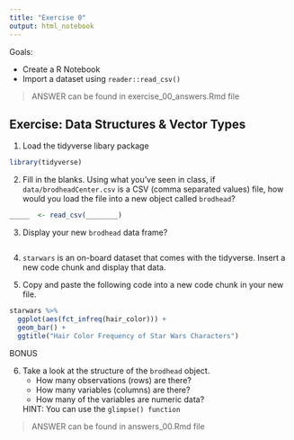 ```yaml
---
title: "Exercise 0"
output: html_notebook
---
```


Goals:  

- Create a R Notebook
- Import a dataset using `reader::read_csv()`

> ANSWER can be found in exercise_00_answers.Rmd file

## Exercise: Data Structures & Vector Types

1.  Load the tidyverse libary package

```r
library(tidyverse)
```


2. Fill in the blanks.  Using what you've seen in class, if `data/brodheadCenter.csv` is a CSV (comma separated values) file, how would you load the file into a new object called `brodhead`?

```r
_____  <- read_csv(________)
```


3. Display your new `brodhead` data frame?

```r

```


4.  `starwars` is an on-board dataset that comes with the tidyverse.  Insert a new code chunk and display that data.  

5.  Copy and paste the following code into a new code chunk in your new file.  

```r
starwars %>% 
  ggplot(aes(fct_infreq(hair_color))) + 
  geom_bar() + 
  ggtitle("Hair Color Frequency of Star Wars Characters")
```

BONUS

6. Take a look at the structure of the `brodhead` object.
    - How many observations (rows) are there?
    - How many variables (columns) are there?
    - How many of the variables are numeric data?
    
    HINT:  You can use the `glimpse() function`

> ANSWER can be found in answers_00.Rmd file
